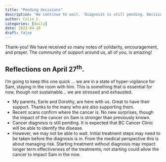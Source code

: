 ```yaml
---
title: "Pending decisions"
description: "We continue to wait.  Diagnosis is still pending. Decisions need to be made."
author: Colin C.
categories: [daily]
date: 2023-04-28
draft: false
---
```


Thank-you!  We have received so many notes of solidarity, encouragement, and prayer.  The community of support around us, all of you, is amazing!

## Reflections on April 27^th^.

I'm going to keep this one quick ... we are in a state of hyper-vigilance for Sam, staying in the room with him. This is something that is essential for now, though not sustainable... we are stressed and exhausted.

- My parents, Earle and Dorothy, are here with us.  Great to have their support. Thanks to the many who are also supporting them.
- Recent scans confirm where the cancer is.  No new surprises, though the impact of the cancer on Sam is stronger than previously known.
- Cancer diagnosis is still pending. It is expected that BC Cancer Clinic will be able to identify the disease.
- However, we may not be able to wait.  Initial treatment steps may need to be taken before the diagnosis is in.  From the medical perspective this is about managing risk.  Starting treatment without diagnosis may impact longer term effectiveness of the treatments; not starting could allow the cancer to impact Sam in the now.
